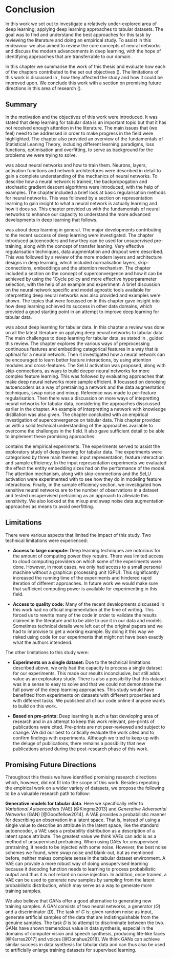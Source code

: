 # Conclusion \label{chp:conc}

In this work we set out to investigate a relatively under-explored area of deep learning; applying deep learning approaches to tabular datasets.
The goal was to find and understand the best approaches for this task by reviewing the literature and doing an empirical study.
To assist in this endeavour we also aimed to review the core concepts of neural networks and discuss the modern advancements in deep learning, with the hope of identifying approaches that are transferrable to our domain.

In this chapter we summarise the work of this thesis and evaluate how each of the chapters contributed to the set out objectives (\Sref{sec:summary}).
The limitations of this work is discussed in \Sref{sec:lim}, how they affected the study and how it could be improved upon.
We conclude this work with a section on promising future directions in this area of research (\Sref{sec:future}).

## Summary \label{sec:summary}

In \textbf{\Cref{chp:intro}} the motivation and the objectives of this work were introduced.
It was stated that deep learning for tabular data is an important topic but that it has not received enough attention in the literature.
The main issues that (we feel) need to be addressed in order to make progress in the field were highlighted.
The chapter also provided an overview of the fundamentals of Statistical Leaning Theory, including different learning paradigms, loss functions, optimisation and overfitting, to serve as background for the problems we were trying to solve.

\textbf{\Cref{chp:nn}} was about neural networks and how to train them.
Neurons, layers, activation functions and network architectures were described in detail to gain a complete understanding of the mechanics of neural networks.
To describe how a neural network is trained, the backpropogation and stochastic gradient descent algorithms were introduced, with the help of examples.
The chapter included a brief look at basic regularisation methods for neural networks.
This was followed by a section on representation learning to gain insight to what a neural network is actually learning and how it does so.
This chapter provided us with the fundamentals of neural networks to enhance our capacity to understand the more advanced developments in deep learning that follows.

\textbf{\Cref{chp:dl}} was about deep learning in general. 
The major developments contributing to the recent success of deep learning were investigated.
The chapter introduced autoencoders and how they can be used for unsupervised pre-training, along with the concept of transfer leaning.
Very effective regularisation techniques, data augmentation and dropout were described.
This was followed by a review of the more modern layers and architecture designs in deep learning, which included normalisation layers, skip-connections, embeddings and the attention mechanism.
The chapter included a section on the concept of superconvergence and how it can be achieved by using the 1Cycle policy and more effective hyperparameter selection, with the help of an example and experiment.
A brief discussion on the neural network specific and model agnostic tools available for interpretting deep neural networks was also provided and examples were shown.
The topics that were focussed on in this chapter gave insight into how deep learning achieved its success in other data domains, which provided a good starting point in an attempt to improve deep learning for tabular data.

\textbf{\Cref{chp:td}} was about deep learning for tabular data.
In this chapter a review was done on all the latest literature on applying deep neural networks to tabular data.
The main challenges to deep learning for tabular data, as stated in \Cref{chp:intro}, guided this review.
The chapter explores the various ways of preprocessing continuous features and embedding categorical features in a way that is optimal for a neural network.
Then it investigated how a neural network can be encouraged to learn better feature interactions, by using attention modules and cross-features.
The SeLU activation was proposed, along with skip-connections, as ways to build deeper neural networks for more complex feature learning.
This was followed by evaluating approaches that make deep neural networks more sample efficient.
It focussed on denoising autoencoders as a way of pretraining a network and the data augmentation techniques, swap noise and mixup.
Reference was made to per-feature regularisation.
Then there was a discussion on more ways of intepretting neural networks for tabular data, considering the approaches disscussed earlier in the chapter.
An example of interpretting a network with knowledge distillation was also given.
The chapter concluded with an empirical investigation of superconvergence on tabular data.
This chapter provided us with a solid technical understanding of the approaches available to overcome the challenges in the field.
It also gave sufficient detail to be able to implement these promising approaches.

\textbf{\Cref{chp:exp}} contains the empirical experiments.
The experiments served to assist the exploratory study of deep learning for tabular data.
The experiments were categorised by three main themes: input representation, feature interaction and sample efficiency.
In the input representation experiments we evaluated the effect the entity embedding sizes had on the performance of the model.
The attention mechanism, along with skip-connections and the SeLU activation were experimented with to see how they do in modeling feature interactions.
Finally, in the sample efficiency section, we investigated how sensitive neural networks are to the number of observations in a dataset and tested unsupervised pretraining as an approach to alleviate this sensitivity.
We also looked at the mixup and swap noise data augmentation approaches as means to avoid overfitting.

## Limitations \label{sec:lim}

There were various aspects that limited the impact of this study.
Two technical limitations were experienced:

+ **Access to large compute:** Deep learning techniques are notorious for the amount of computing power they require. There was limited access to cloud computing providers on which some of the experiments were done. However, in most cases, we only had access to a small personal machine without a graphical processing unit (GPU). This significantly increased the running time of the experiments and hindered rapid iteration of different approaches. In future work we would make sure that sufficient computing power is available for experimenting in this field.
  
+ **Access to quality code:** Many of the recent developments discussed in this work had no official implementation at the time of writing. This forced us to rewrite many of the code in order to validate the results claimed in the literature and to be able to use it in our data and models. Sometimes technical details were left out of the original papers and we had to improvise to get a working example. By doing it this way we risked using code for our experiments that might not have been exactly what the authors intendend.

The other limitations to this study were:

+ **Experiments on a single dataset:** Due to the technical limitations described above, we only had the capacity to process a single dataset for our experiments. This made our results inconclusive, but still adds value as an exploratory study. There is also a possibility that this dataset was in a sense to easy to solve and that we could not demonstrate the full power of the deep learning approaches. This study would have benefitted from experiments on datasets with different properties and with different tasks. We published all of our code online if anyone wants to build on this work.

+ **Based on pre-prints:** Deep learning is such a fast developing area of research and in an attempt to keep this work relevant, pre-prints of publications were cited. Pre-prints are not peer-reviewed and subject to change. We did our best to critically evaluate the work cited and to confirm findings with experiments. Although we tried to keep up with the deluge of publications, there remains a possibility that new publications arised during the post-research phase of this work.

## Promising Future Directions \label{sec:future}

Throughout this thesis we have identified promising research directions which, however, did not fit into the scope of this work.
Besides repeating the empirical work on a wider variety of datasets, we propose the following to be a valuable research path to follow:

**Generative models for tabular data**.
Here we specifically refer to *Variational Autoencoders* (VAE) [@Kingma2013] and *Generative Adversarial Networks* (GAN) [@Goodfellow2014].
A VAE provides a probabilistic manner for describing an observation in a latent space.
That is, instead of using a single value to describe an attribute in the latent space, like the standard autoencoder, a VAE uses a probability distribution as a description of a latent space attribute.
The greatest value we think VAEs can add is as a method of unsupervised pretraining.
When using DAEs for unsupervised pretraining, it needs to be injected with some noise.
However, the best noise schemes we found, were swap noise and blank-out, but as mentioned before, neither makes complete sense in the tabular dataset environment.
A VAE can provide a more robust way of doing unsupervised learning because it decoding function needs to learning to process probabilistic output and thus it is not reliant on noise injection.
In addition, once trained, a VAE can be used to generate new samples by sampling from the latent probabilistic distribution, which may serve as a way to generate more training samples.

We also believe that GANs offer a good alternative to generating new training samples.
A GAN consists of two neural networks, a generator ($G$) and a discriminator ($D$).
The task of $G$ is: given random noise as input, generate artificial samples of the data that are indistinguishable from the genuine samples.
The task $D$ is to attempt to discriminate between the two.
GANs have shown tremendous value in data synthesis, especial in the domains of computer vision and speech synthesis, producing life-like faces [@Karras2017] and voices [@Donahue2018].
We think GANs can achieve similar success in data synthesis for tabular data and can thus also be used to artificially enlarge training datasets for supervised learning.